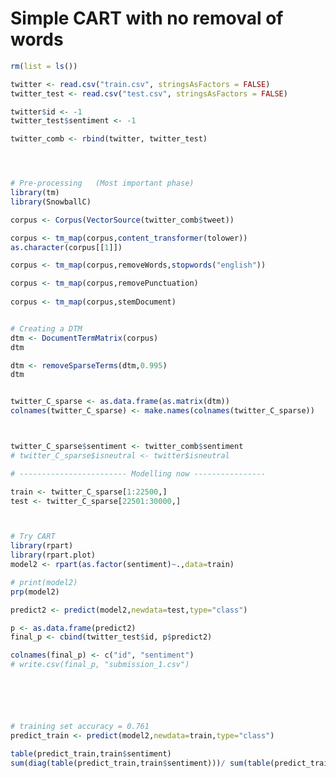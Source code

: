 
# Simple CART with no removal of words

```{r}

rm(list = ls())

twitter <- read.csv("train.csv", stringsAsFactors = FALSE)
twitter_test <- read.csv("test.csv", stringsAsFactors = FALSE)

twitter$id <- -1
twitter_test$sentiment <- -1

twitter_comb <- rbind(twitter, twitter_test)




# Pre-processing   (Most important phase)
library(tm)
library(SnowballC)       

corpus <- Corpus(VectorSource(twitter_comb$tweet))

corpus <- tm_map(corpus,content_transformer(tolower))
as.character(corpus[[1]])

corpus <- tm_map(corpus,removeWords,stopwords("english"))

corpus <- tm_map(corpus,removePunctuation)
           
corpus <- tm_map(corpus,stemDocument)


# Creating a DTM
dtm <- DocumentTermMatrix(corpus)
dtm

dtm <- removeSparseTerms(dtm,0.995)
dtm 


twitter_C_sparse <- as.data.frame(as.matrix(dtm))
colnames(twitter_C_sparse) <- make.names(colnames(twitter_C_sparse))



twitter_C_sparse$sentiment <- twitter_comb$sentiment
# twitter_C_sparse$isneutral <- twitter$isneutral

# ------------------------ Modelling now ----------------

train <- twitter_C_sparse[1:22500,]
test <- twitter_C_sparse[22501:30000,]



# Try CART
library(rpart)
library(rpart.plot)
model2 <- rpart(as.factor(sentiment)~.,data=train)

# print(model2)
prp(model2)

predict2 <- predict(model2,newdata=test,type="class")

p <- as.data.frame(predict2)
final_p <- cbind(twitter_test$id, p$predict2)

colnames(final_p) <- c("id", "sentiment")
# write.csv(final_p, "submission_1.csv")






# training set accuracy = 0.761
predict_train <- predict(model2,newdata=train,type="class")

table(predict_train,train$sentiment)
sum(diag(table(predict_train,train$sentiment)))/ sum(table(predict_train,train$sentiment))


```

